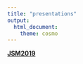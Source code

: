 ```yaml
---
title: "presentations"
output: 
  html_document:
    theme: cosmo
---
```


**[JSM2019](documents/Lady Tasting Tea Lineups.html)**
